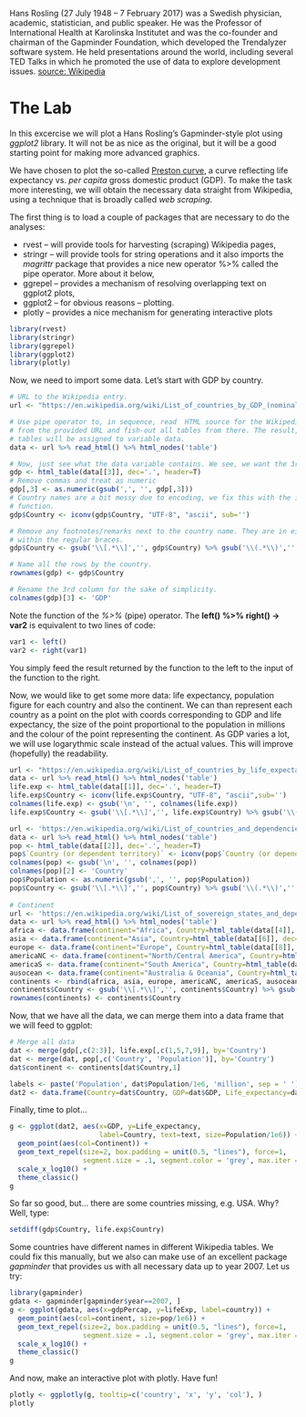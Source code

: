 Hans Rosling (27 July 1948 – 7 February 2017) was a Swedish physician, academic, statistician, and public speaker. He was the Professor of International Health at Karolinska Institutet and was the co-founder and chairman of the Gapminder Foundation, which developed the Trendalyzer software system. He held presentations around the world, including several TED Talks in which he promoted the use of data to explore development issues. [source: Wikipedia](https://en.wikipedia.org/wiki/Hans_Rosling)

# The Lab
In this excercise we will plot a Hans Rosling's Gapminder-style plot using *ggplot2* library. It will not be as nice as the original, but it will be a good starting point for making more advanced graphics.

We have chosen to plot the so-called [Preston curve](https://en.wikipedia.org/wiki/Preston_curve), a curve reflecting life expectancy vs. *per capita* gross domestic product (GDP). To make the task more interesting, we will obtain the necessary data straight from Wikipedia, using a technique that is broadly called *web scraping*. 

The first thing is to load a couple of packages that are necessary to do the analyses:

* rvest -- will provide tools for harvesting (scraping) Wikipedia pages,
* stringr -- will provide tools for string operations and it also imports the *magrittr* package that provides a nice new operator %>% called the pipe operator. More about it below,
* ggrepel -- provides a mechanism of resolving overlapping text on ggplot2 plots,
* ggplot2 -- for obvious reasons -- plotting. 
* plotly -- provides a nice mechanism for generating interactive plots

```r
library(rvest)
library(stringr)
library(ggrepel)
library(ggplot2)
library(plotly)
```

Now, we need to import some data. Let's start with GDP by country.
```r
# URL to the Wikipedia entry.
url <- "https://en.wikipedia.org/wiki/List_of_countries_by_GDP_(nominal)_per_capita"

# Use pipe operator to, in sequence, read  HTML source for the Wikipedia entry
# from the provided URL and fish-out all tables from there. The result, a list of 
# tables will be assigned to variable data.
data <- url %>% read_html() %>% html_nodes('table')

# Now, just see what the data variable contains. We see, we want the 3rd table.
gdp <- html_table(data[[3]], dec='.', header=T)
# Remove commas and treat as numeric
gdp[,3] <- as.numeric(gsub(',', '', gdp[,3]))
# Country names are a bit messy due to encoding, we fix this with the iconv
# function.
gdp$Country <- iconv(gdp$Country, "UTF-8", "ascii", sub='')

# Remove any footnotes/remarks next to the country name. They are in either square or 
# within the regular braces.
gdp$Country <- gsub('\\[.*\\]','', gdp$Country) %>% gsub('\\(.*\\)','', .)

# Name all the rows by the country.
rownames(gdp) <- gdp$Country

# Rename the 3rd column for the sake of simplicity.
colnames(gdp)[3] <- 'GDP'

```

Note the function of the *%>%* (pipe) operator. The **left() %>% right() -> var2** is equivalent to
two lines of code:
```r
var1 <- left()
var2 <- right(var1)
```
You simply feed the result returned by the function to the left to the input of the function to the right.

Now, we would like to get some more data: life expectancy, population figure for each country and
also the continent. We can than represent each country as a point on the plot with coords corresponding to GDP and life expectancy, the size of the point proportional to the population in millions and the colour of the point representing the continent. As GDP varies a lot, we will use logarythmic scale instead of the actual values. This will improve (hopefully) the readability.

```r
url <- "https://en.wikipedia.org/wiki/List_of_countries_by_life_expectancy"
data <- url %>% read_html() %>% html_nodes('table')
life.exp <- html_table(data[[1]], dec='.', header=T)
life.exp$Country <- iconv(life.exp$Country, "UTF-8", "ascii",sub='')
colnames(life.exp) <- gsub('\n', '', colnames(life.exp))
life.exp$Country <- gsub('\\[.*\\]','', life.exp$Country) %>% gsub('\\(.*\\)','', .)

url <- 'https://en.wikipedia.org/wiki/List_of_countries_and_dependencies_by_population'
data <- url %>% read_html() %>% html_nodes('table')
pop <- html_table(data[[2]], dec='.', header=T)
pop$`Country (or dependent territory)` <- iconv(pop$`Country (or dependent territory)`, "UTF-8", "ascii",sub='')
colnames(pop) <- gsub('\n', '', colnames(pop))
colnames(pop)[2] <- 'Country' 
pop$Population <- as.numeric(gsub(',', '', pop$Population))
pop$Country <- gsub('\\[.*\\]','', pop$Country) %>% gsub('\\(.*\\)','', .)
  
# Continent
url <- 'https://en.wikipedia.org/wiki/List_of_sovereign_states_and_dependent_territories_by_continent'
data <- url %>% read_html() %>% html_nodes('table')
africa <- data.frame(continent="Africa", Country=html_table(data[[4]], dec='.', header=T)[,2])
asia <- data.frame(continent="Asia", Country=html_table(data[[6]], dec='.', header=T)[,2])
europe <- data.frame(continent="Europe", Country=html_table(data[[8]], dec='.', header=T)[,2])
americaNC <- data.frame(continent="North/Central America", Country=html_table(data[[10]], dec='.', header=T)[,2])
americaS <- data.frame(continent="South America", Country=html_table(data[[12]], dec='.', header=T)[,2])
ausocean <- data.frame(continent="Australia & Oceania", Country=html_table(data[[14]], dec='.', header=T)[,2])
continents <- rbind(africa, asia, europe, americaNC, americaS, ausocean)
continents$Country <- gsub('\\[.*\\]','', continents$Country) %>% gsub('\\(.*\\)','', .)
rownames(continents) <- continents$Country
```

Now, that we have all the data, we can merge them into a data frame that we will feed to ggplot:

```r
# Merge all data
dat <- merge(gdp[,c(2:3)], life.exp[,c(1,5,7,9)], by='Country')
dat <- merge(dat, pop[,c('Country', 'Population')], by='Country')
dat$continent <- continents[dat$Country,1]

labels <- paste('Population', dat$Population/1e6, 'million', sep = ' ')
dat2 <- data.frame(Country=dat$Country, GDP=dat$GDP, Life_expectancy=dat$`Both sexes lifeexpectancy (HALE)`, Population=dat$Population, Continent=dat$continent, text=labels)
```

Finally, time to plot...

```r
g <- ggplot(dat2, aes(x=GDP, y=Life_expectancy, 
                      label=Country, text=text, size=Population/1e6)) + 
  geom_point(aes(col=Continent)) + 
  geom_text_repel(size=2, box.padding = unit(0.5, "lines"), force=1, 
                  segment.size = .1, segment.color = 'grey', max.iter = 100) +
  scale_x_log10() +
  theme_classic()
g
```

So far so good, but... there are some countries missing, e.g. USA. Why? 
Well, type: 
```r
setdiff(gdp$Country, life.exp$Country)
```
Some countries have different names in different Wikipedia tables. We could fix this manually, but we also can make use of an excellent package *gapminder* that provides us with all necessary data up to year 2007. Let us try:

```r
library(gapminder)
gdata <- gapminder[gapminder$year==2007, ]
g <- ggplot(gdata, aes(x=gdpPercap, y=lifeExp, label=country)) + 
  geom_point(aes(col=continent, size=pop/1e6)) + 
  geom_text_repel(size=2, box.padding = unit(0.5, "lines"), force=1, 
                  segment.size = .1, segment.color = 'grey', max.iter = 100) +
  scale_x_log10() +
  theme_classic()
g
```

And now, make an interactive plot with plotly. Have fun!

```r
plotly <- ggplotly(g, tooltip=c('country', 'x', 'y', 'col'), )
plotly
```